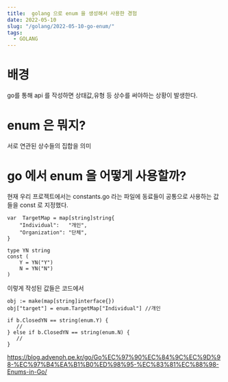 ```yaml
---
title:  golang 으로 enum 을 생성해서 사용한 경험
date: 2022-05-10
slug: "/golang/2022-05-10-go-enum/"
tags:
  - GOLANG
---
```


# 배경

go를 통해 api 를 작성하면
상태값,유형 등 상수를 써야하는 상황이 발생한다.

# enum 은 뭐지?
서로 연관된 상수들의 집합을 의미

# go 에서 enum 을 어떻게 사용할까?

현재 우리 프로젝트에서는 
constants.go 라는 파일에 동료들이 공통으로 사용하는 값들을 const 로 지정했다.

```
var  TargetMap = map[string]string{
	"Individual":   "개인",
	"Organization": "단체",
}

type YN string
const (
	Y = YN("Y")
	N = YN("N")
)
```

이렇게 작성된 값들은 코드에서
```
obj := make(map[string]interface{})
obj["target"] = enum.TargetMap["Individual"] //개인
```

```
if b.ClosedYN == string(enum.Y) {
   //
} else if b.ClosedYN == string(enum.N) {
   //
}
```


https://blog.advenoh.pe.kr/go/Go%EC%97%90%EC%84%9C%EC%9D%98-%EC%97%B4%EA%B1%B0%ED%98%95-%EC%83%81%EC%88%98-Enums-in-Go/